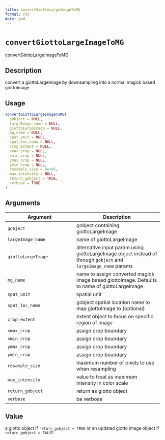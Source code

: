 ```yaml
--- 
title: convertGiottoLargeImageToMG 
format: rst 
date: ymd 
--- 
```

# `convertGiottoLargeImageToMG`

convertGiottoLargeImageToMG


## Description

convert a giottoLargeImage by downsampling into a normal magick based giottoImage


## Usage

```r
convertGiottoLargeImageToMG(
  gobject = NULL,
  largeImage_name = NULL,
  giottoLargeImage = NULL,
  mg_name = NULL,
  spat_unit = NULL,
  spat_loc_name = NULL,
  crop_extent = NULL,
  xmax_crop = NULL,
  xmin_crop = NULL,
  ymax_crop = NULL,
  ymin_crop = NULL,
  resample_size = 5e+05,
  max_intensity = NULL,
  return_gobject = TRUE,
  verbose = TRUE
)
```


## Arguments

Argument      |Description
------------- |----------------
`gobject`     |     gobject containing giottoLargeImage
`largeImage_name`     |     name of giottoLargeImage
`giottoLargeImage`     |     alternative input param using giottoLargeImage object instead of through `gobject` and `largeImage_name` params
`mg_name`     |     name to assign converted magick image based giottoImage. Defaults to name of giottoLargeImage
`spat_unit`     |     spatial unit
`spat_loc_name`     |     gobject spatial location name to map giottoImage to (optional)
`crop_extent`     |     extent object to focus on specific region of image
`xmax_crop`     |     assign crop boundary
`xmin_crop`     |     assign crop boundary
`ymax_crop`     |     assign crop boundary
`ymin_crop`     |     assign crop boundary
`resample_size`     |     maximum number of pixels to use when resampling
`max_intensity`     |     value to treat as maximum intensity in color scale
`return_gobject`     |     return as giotto object
`verbose`     |     be verbose


## Value

a giotto object if `return_gobject = TRUE` or an updated giotto
 image object if `return_gobject = FALSE`



